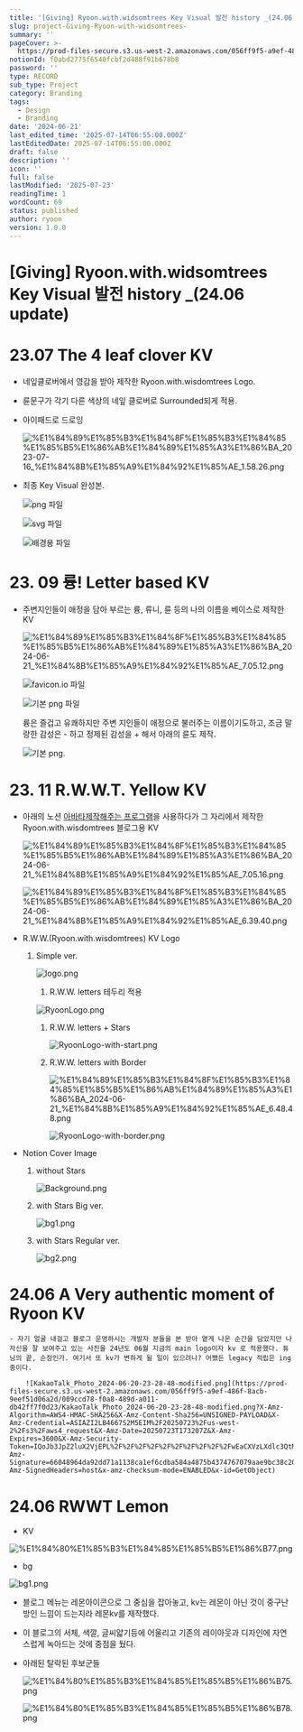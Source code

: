 ```yaml
---
title: '[Giving] Ryoon.with.widsomtrees Key Visual 발전 history _(24.06 update)'
slug: project-Giving-Ryoon-with-widsomtrees-
summary: ''
pageCover: >-
  https://prod-files-secure.s3.us-west-2.amazonaws.com/056ff9f5-a9ef-486f-8acb-9eef51d06a2d/49753e0a-7564-4fdf-a427-1fcfdf92c3d0/bg1.png?X-Amz-Algorithm=AWS4-HMAC-SHA256&X-Amz-Content-Sha256=UNSIGNED-PAYLOAD&X-Amz-Credential=ASIAZI2LB466YDSZW2W3%2F20250723%2Fus-west-2%2Fs3%2Faws4_request&X-Amz-Date=20250723T173140Z&X-Amz-Expires=3600&X-Amz-Security-Token=IQoJb3JpZ2luX2VjEPL%2F%2F%2F%2F%2F%2F%2F%2F%2F%2FwEaCXVzLXdlc3QtMiJIMEYCIQD5hCcOg%2BNLXb9TY4MD2N0Bx0kFO%2FleFXJjkdsDSWwkuQIhAMtnyuTi9tUhGZFpvwvg5j%2FquNsOF9GnJWR9J6LReH3bKv8DCBoQABoMNjM3NDIzMTgzODA1IgwXNIwOLIy010fBjfUq3APVu57mvkfCIN2kJ05gp1CpdyhVUB9uuurUNZbO6CteEEyzlfY1NXRIylKRZb6wG8%2BoF0LcPjJk%2F4MsOWYyLN7qhcWTHFN4vyUd2CGGu6MZfDqsN32rqKGvvV66V2a1gWlKS1xmPuDVWZLejMFikW5bVYOMrzCzJjPkt%2F49xx%2B6%2BGo7Ae0X8AoBU4LZRMXuDRvlWHecqENf584XCylFEevhHqFFXeIC8Uv3TtWGazNen3zMa%2B0Q2QhZhTCuXHthdzVMHudkq4uJE1eP3bDAPp%2BMY5qge8R%2BYOvcQnZH5noqJrm5Ejz%2F8a6hjUuVENJz0%2BgguNUwd2%2BMOTk98X9rcF94Dyk9Y9w6BI1kgIDlx1L43sSHrE0sBn93Wsdog9xGnF3bmqoIdjYPpfN0MH980H%2BOBCbVEc20gZ8j31mwPmtDgle870gbx89QnB54tLN1JLo%2BwTCZhQ7rdfATwHVpALImFBZ7PzKPCWIV8nqsp%2B1Qpf66RiJJPvYvtI%2BryUJnGXne7aHP4ZskY8bEYNfN4Tw%2FNCf2L0XS7VtsabOpfz34ZpmeWfnqVzt7UEysgK%2Fj4WRRoXGL7%2FncpYBHYgiy9IhRXlpkkEXmTOpa7772q1bEJ%2BTgAiQyBHEAIaVNlTCntYTEBjqkAeUA%2FtSNmPmV9p87kxiXQ1N3ujJ0QEHjUkdsU6zSLZQonZ4X3lplnT3HyGCUvrMSaF3uF2zcN%2FEpKN%2FJ5nDl9%2Bxdye2FlrwBdyr%2BtuYhiDZINjpF5wMR%2FBcpQIo%2FhhYUADZiaBex2G39Kpe4E4%2Bcj7noSd4hXJQEicYj%2BXpYy7C7IPaEHgCfMS6BZg0mQ%2F%2BXFUtJ6z3QJvWJPffctX0i%2F3TMdKdl&X-Amz-Signature=63857ff54f9164b3f100307f737706688a070417e4e0e5ad058091e2e8ca2094&X-Amz-SignedHeaders=host&x-amz-checksum-mode=ENABLED&x-id=GetObject
notionId: f0abd2775f6540fcbf2d488f91b678b8
password: ''
type: RECORD
sub_type: Project
category: Branding
tags:
  - Design
  - Branding
date: '2024-06-21'
last_edited_time: '2025-07-14T06:55:00.000Z'
lastEditedDate: 2025-07-14T06:55:00.000Z
draft: false
description: ''
icon: ''
full: false
lastModified: '2025-07-23'
readingTime: 1
wordCount: 69
status: published
author: ryoon
version: 1.0.0
---
```

# [Giving] Ryoon.with.widsomtrees Key Visual 발전 history _(24.06 update)


# 23.07 The 4 **leaf clover KV**

- 네잎클로버에서 영감을 받아 제작한 Ryoon.with.wisdomtrees Logo.
- 륜문구가 각기 다른 색상의 네잎 클로버로 Surrounded되게 적용.
- 아이패드로 드로잉

    ![%E1%84%89%E1%85%B3%E1%84%8F%E1%85%B3%E1%84%85%E1%85%B5%E1%86%AB%E1%84%89%E1%85%A3%E1%86%BA_2023-07-16_%E1%84%8B%E1%85%A9%E1%84%92%E1%85%AE_1.58.26.png](https://prod-files-secure.s3.us-west-2.amazonaws.com/056ff9f5-a9ef-486f-8acb-9eef51d06a2d/68b8b4d0-4014-4576-8641-ae16caa6283c/%E1%84%89%E1%85%B3%E1%84%8F%E1%85%B3%E1%84%85%E1%85%B5%E1%86%AB%E1%84%89%E1%85%A3%E1%86%BA_2023-07-16_%E1%84%8B%E1%85%A9%E1%84%92%E1%85%AE_1.58.26.png?X-Amz-Algorithm=AWS4-HMAC-SHA256&X-Amz-Content-Sha256=UNSIGNED-PAYLOAD&X-Amz-Credential=ASIAZI2LB466U5QIVZZ6%2F20250723%2Fus-west-2%2Fs3%2Faws4_request&X-Amz-Date=20250723T173159Z&X-Amz-Expires=3600&X-Amz-Security-Token=IQoJb3JpZ2luX2VjEPL%2F%2F%2F%2F%2F%2F%2F%2F%2F%2FwEaCXVzLXdlc3QtMiJIMEYCIQDVfRvs30WxCP3gapAccXq0enVlzdzwNQd6WgRLwMm8wwIhAJkBgXLmOIiFRzmDtwRdeH2SlYZiaKzFEi9ZmqH8dFyZKv8DCBoQABoMNjM3NDIzMTgzODA1IgwUPIna2VqnTUBacVwq3APHB4nvGdir3vaFdqWq23v3dORnXmO2FLSRZikRocbnDQxuIS9aS04W8zrv5z28KYSyaYl78mEVjvAMnHvgzC0FMZ7kWyMdx3Ck5BFKi0djwYcj9iEF8sP9cRHLzhu6vWkQ%2FzGbj8KX%2FkMFOcpLqSOLjRY%2BX4JgtfuA6eVBJ4eFR8MieQXdiLPEgwY47aNSXd8MLci7mvon5l1uFoJUFOcFRQ5c4sXw6lYpuyXtibyLW9vt4sPxQ4%2B5AMvnRnNtVKoXA%2BdJwRfwVMgyQ8lNAAWcAixDttuxfNPXneiGAkLt7p3sGTjGdrKcoL%2BdRGd9kRSegujD0igxsX68i3p3koF9fMWlhHVPp4fyL3A6K6kmg4iSMNKh3cvIdTv5cd%2F%2BR9woev%2FM%2B8mH7skx9Y8wf287VjAFKshCa5JpXaGATx2KIcbpWFUGwexuhUDGiWWwVjES8rVyCmEVBMfvU8O6em3nw0ItBy5XX6YjiRB0XkGq%2FnWnEk9FnVZxxGVnWFDUMna%2FTsmXl6njTo4DqjO3SPvfENUK0%2FqjJc89XKTI6of1TpGbdBU4qsPEl3dYLd5wsX3%2FcbenkfnBmVEehw3bNJBpQ5dPMvlWCUsC33oJ4AcbJ8ZNGVeqmY8GZsKRpDCRtYTEBjqkAVNPxlzfO626GLKYYDC6PQHqKkzjFOHnIXZ6xrXQw2p8aSyWsHUcj0dE1E0XQE6YnWzIdWYmK%2F1JXXmvbF4%2FtUYGMbJK0Hg2LL6p9GAZK4FR%2FtBsorM94lIo5cMVnwLkN%2Fx8PuKyUjv95UbQwUlmbjWTmKE4LU9ngCLz%2F2BCA0aZlXhExzvq2COig9NvcUFIaz2MTyCSB3qs8pqhgCIcjz0jEnf5&X-Amz-Signature=7dc7f103b8db5fe41f230b848277f4ab63f8813d136c02416f0557fe6f3fd9a2&X-Amz-SignedHeaders=host&x-amz-checksum-mode=ENABLED&x-id=GetObject)

- 최종 Key Visual 완성본.

    ![png 파일](https://prod-files-secure.s3.us-west-2.amazonaws.com/056ff9f5-a9ef-486f-8acb-9eef51d06a2d/4a397262-fe3f-4406-b469-2017e2c0d89d/ryoon_logo_circle.png?X-Amz-Algorithm=AWS4-HMAC-SHA256&X-Amz-Content-Sha256=UNSIGNED-PAYLOAD&X-Amz-Credential=ASIAZI2LB4664ZQCQHBT%2F20250723%2Fus-west-2%2Fs3%2Faws4_request&X-Amz-Date=20250723T173200Z&X-Amz-Expires=3600&X-Amz-Security-Token=IQoJb3JpZ2luX2VjEPL%2F%2F%2F%2F%2F%2F%2F%2F%2F%2FwEaCXVzLXdlc3QtMiJHMEUCIQDHEFCjDvXE%2B4gQPRxd%2BpEq9jwx%2BGHv3CDhsGC6%2BZWUpAIgKlSRXIV3j3Elv0Xr1attTWNvoAhUG2ySnRGvC3SGdQQq%2FwMIGhAAGgw2Mzc0MjMxODM4MDUiDM2J903n5ddqfW77wCrcA%2B%2BjCDHujyuVdldWQko%2FSrIHe1I04jiLGEy8TtH%2F%2FbOc%2BW5oHj956jVcG8Jd9KYTIgoh3zhRLC9Qs3Nrqcu%2BpOb3wOvelspEVjUDFXoofDueyMAnfFp%2FTHU%2FSNSzZ9pv4BoybvrhvrrQJD34L17cvvMv3XfZOEsqauAKaO92FiDHo6DCXEU%2Fn9eBvxZNiMP8OOPI%2FYfXt4KV5OpoKyqWkV6VsJ7NIcUgc9b2Wf6w5X8jdFCsrIBRAh4Mk4aZ4iEZO%2B%2FtOziR924LNCuSiMP91kcm63SBL4Q7aCAP5a6PwrBsAz31novdlsu9nTk2Cf9%2FxQ5gh5LGZkvUZ%2FDFC0FHPdzvKxJbQh2AS1%2BJYAmFaDVVamUG6u2SM9T%2Bg8aYh7bLpH1kj8dBJMRP%2Bya4JFIl1u4Y%2BfOGSKFYRYzlvFvzMrdnkHSUS8BCPrHsy3gcc2%2BurUsj2jrTGL0O26IdDe5Hl9y9moXr89SEz0fF%2F8DS2zIe4hZDi%2BXotaJ6Ydg9gOQats7XtdVz3lyrPxalTN7Bu%2BKgJau3HWu6vKsqJjb8DTzFRoF%2B6fiBNG2N81gLT%2FpiHTtczMiGtHSwC8AOE54PskQ1WHLm42Dmyt%2F5QAbVgQSDqnlJ4%2BLmJItiLxY6MN60hMQGOqUB%2B4JQpAHeqtVJNPx9b2ZlLSocZ0GLtlCXNO%2BvrVL%2Fli1oB%2FsIOj3uJ%2BQuGO9OoONv6aa8WkLlgRbtsF1q5qXw174BRcZHHNcDcagoL7Tsx%2F5k%2Fynd3E29eygcpbYjccBoe49D0j%2FxvAs3705hrtkrJPR1187Zr5JosEGx0s44tes5io3QnplVYjXb8cda%2FB%2BFAdoY3LlIU0nfXwF2a6fb69SNpnnk&X-Amz-Signature=c59ca0c0dbc8aaf5128e36e77736bb2bacec080d3c6a3f3a404409d1363b047f&X-Amz-SignedHeaders=host&x-amz-checksum-mode=ENABLED&x-id=GetObject)


    ![svg 파일](https://prod-files-secure.s3.us-west-2.amazonaws.com/056ff9f5-a9ef-486f-8acb-9eef51d06a2d/eb9a7b2e-1859-472f-8845-7480ee573f29/ryoon_logo.svg?X-Amz-Algorithm=AWS4-HMAC-SHA256&X-Amz-Content-Sha256=UNSIGNED-PAYLOAD&X-Amz-Credential=ASIAZI2LB4664ZQCQHBT%2F20250723%2Fus-west-2%2Fs3%2Faws4_request&X-Amz-Date=20250723T173200Z&X-Amz-Expires=3600&X-Amz-Security-Token=IQoJb3JpZ2luX2VjEPL%2F%2F%2F%2F%2F%2F%2F%2F%2F%2FwEaCXVzLXdlc3QtMiJHMEUCIQDHEFCjDvXE%2B4gQPRxd%2BpEq9jwx%2BGHv3CDhsGC6%2BZWUpAIgKlSRXIV3j3Elv0Xr1attTWNvoAhUG2ySnRGvC3SGdQQq%2FwMIGhAAGgw2Mzc0MjMxODM4MDUiDM2J903n5ddqfW77wCrcA%2B%2BjCDHujyuVdldWQko%2FSrIHe1I04jiLGEy8TtH%2F%2FbOc%2BW5oHj956jVcG8Jd9KYTIgoh3zhRLC9Qs3Nrqcu%2BpOb3wOvelspEVjUDFXoofDueyMAnfFp%2FTHU%2FSNSzZ9pv4BoybvrhvrrQJD34L17cvvMv3XfZOEsqauAKaO92FiDHo6DCXEU%2Fn9eBvxZNiMP8OOPI%2FYfXt4KV5OpoKyqWkV6VsJ7NIcUgc9b2Wf6w5X8jdFCsrIBRAh4Mk4aZ4iEZO%2B%2FtOziR924LNCuSiMP91kcm63SBL4Q7aCAP5a6PwrBsAz31novdlsu9nTk2Cf9%2FxQ5gh5LGZkvUZ%2FDFC0FHPdzvKxJbQh2AS1%2BJYAmFaDVVamUG6u2SM9T%2Bg8aYh7bLpH1kj8dBJMRP%2Bya4JFIl1u4Y%2BfOGSKFYRYzlvFvzMrdnkHSUS8BCPrHsy3gcc2%2BurUsj2jrTGL0O26IdDe5Hl9y9moXr89SEz0fF%2F8DS2zIe4hZDi%2BXotaJ6Ydg9gOQats7XtdVz3lyrPxalTN7Bu%2BKgJau3HWu6vKsqJjb8DTzFRoF%2B6fiBNG2N81gLT%2FpiHTtczMiGtHSwC8AOE54PskQ1WHLm42Dmyt%2F5QAbVgQSDqnlJ4%2BLmJItiLxY6MN60hMQGOqUB%2B4JQpAHeqtVJNPx9b2ZlLSocZ0GLtlCXNO%2BvrVL%2Fli1oB%2FsIOj3uJ%2BQuGO9OoONv6aa8WkLlgRbtsF1q5qXw174BRcZHHNcDcagoL7Tsx%2F5k%2Fynd3E29eygcpbYjccBoe49D0j%2FxvAs3705hrtkrJPR1187Zr5JosEGx0s44tes5io3QnplVYjXb8cda%2FB%2BFAdoY3LlIU0nfXwF2a6fb69SNpnnk&X-Amz-Signature=74a580ff09f8a38f1d23d1f38422949b7611ba2f446089ea110009b3f7391bc2&X-Amz-SignedHeaders=host&x-amz-checksum-mode=ENABLED&x-id=GetObject)


    ![배경용 파일](https://prod-files-secure.s3.us-west-2.amazonaws.com/056ff9f5-a9ef-486f-8acb-9eef51d06a2d/a20ee371-3997-40f6-8189-ce1c065fc471/%E1%84%89%E1%85%B3%E1%84%8F%E1%85%B3%E1%84%85%E1%85%B5%E1%86%AB%E1%84%89%E1%85%A3%E1%86%BA_2023-07-16_%E1%84%8B%E1%85%A9%E1%84%92%E1%85%AE_1.59.28.png?X-Amz-Algorithm=AWS4-HMAC-SHA256&X-Amz-Content-Sha256=UNSIGNED-PAYLOAD&X-Amz-Credential=ASIAZI2LB4664ZQCQHBT%2F20250723%2Fus-west-2%2Fs3%2Faws4_request&X-Amz-Date=20250723T173200Z&X-Amz-Expires=3600&X-Amz-Security-Token=IQoJb3JpZ2luX2VjEPL%2F%2F%2F%2F%2F%2F%2F%2F%2F%2FwEaCXVzLXdlc3QtMiJHMEUCIQDHEFCjDvXE%2B4gQPRxd%2BpEq9jwx%2BGHv3CDhsGC6%2BZWUpAIgKlSRXIV3j3Elv0Xr1attTWNvoAhUG2ySnRGvC3SGdQQq%2FwMIGhAAGgw2Mzc0MjMxODM4MDUiDM2J903n5ddqfW77wCrcA%2B%2BjCDHujyuVdldWQko%2FSrIHe1I04jiLGEy8TtH%2F%2FbOc%2BW5oHj956jVcG8Jd9KYTIgoh3zhRLC9Qs3Nrqcu%2BpOb3wOvelspEVjUDFXoofDueyMAnfFp%2FTHU%2FSNSzZ9pv4BoybvrhvrrQJD34L17cvvMv3XfZOEsqauAKaO92FiDHo6DCXEU%2Fn9eBvxZNiMP8OOPI%2FYfXt4KV5OpoKyqWkV6VsJ7NIcUgc9b2Wf6w5X8jdFCsrIBRAh4Mk4aZ4iEZO%2B%2FtOziR924LNCuSiMP91kcm63SBL4Q7aCAP5a6PwrBsAz31novdlsu9nTk2Cf9%2FxQ5gh5LGZkvUZ%2FDFC0FHPdzvKxJbQh2AS1%2BJYAmFaDVVamUG6u2SM9T%2Bg8aYh7bLpH1kj8dBJMRP%2Bya4JFIl1u4Y%2BfOGSKFYRYzlvFvzMrdnkHSUS8BCPrHsy3gcc2%2BurUsj2jrTGL0O26IdDe5Hl9y9moXr89SEz0fF%2F8DS2zIe4hZDi%2BXotaJ6Ydg9gOQats7XtdVz3lyrPxalTN7Bu%2BKgJau3HWu6vKsqJjb8DTzFRoF%2B6fiBNG2N81gLT%2FpiHTtczMiGtHSwC8AOE54PskQ1WHLm42Dmyt%2F5QAbVgQSDqnlJ4%2BLmJItiLxY6MN60hMQGOqUB%2B4JQpAHeqtVJNPx9b2ZlLSocZ0GLtlCXNO%2BvrVL%2Fli1oB%2FsIOj3uJ%2BQuGO9OoONv6aa8WkLlgRbtsF1q5qXw174BRcZHHNcDcagoL7Tsx%2F5k%2Fynd3E29eygcpbYjccBoe49D0j%2FxvAs3705hrtkrJPR1187Zr5JosEGx0s44tes5io3QnplVYjXb8cda%2FB%2BFAdoY3LlIU0nfXwF2a6fb69SNpnnk&X-Amz-Signature=26c8d0edc39b504dddf5288ea35e3949912fce343fd68cffee683416dfec7b1d&X-Amz-SignedHeaders=host&x-amz-checksum-mode=ENABLED&x-id=GetObject)


# 23. 09 륭! Letter based KV

- 주변지인들이 애정을 담아 부르는 륭, 류니, 륜 등의 나의 이름을 베이스로 제작한 KV

    ![%E1%84%89%E1%85%B3%E1%84%8F%E1%85%B3%E1%84%85%E1%85%B5%E1%86%AB%E1%84%89%E1%85%A3%E1%86%BA_2024-06-21_%E1%84%8B%E1%85%A9%E1%84%92%E1%85%AE_7.05.12.png](https://prod-files-secure.s3.us-west-2.amazonaws.com/056ff9f5-a9ef-486f-8acb-9eef51d06a2d/53b41e40-30d1-4f0a-a96e-27bf1799b7c9/%E1%84%89%E1%85%B3%E1%84%8F%E1%85%B3%E1%84%85%E1%85%B5%E1%86%AB%E1%84%89%E1%85%A3%E1%86%BA_2024-06-21_%E1%84%8B%E1%85%A9%E1%84%92%E1%85%AE_7.05.12.png?X-Amz-Algorithm=AWS4-HMAC-SHA256&X-Amz-Content-Sha256=UNSIGNED-PAYLOAD&X-Amz-Credential=ASIAZI2LB466U7ODG2SU%2F20250723%2Fus-west-2%2Fs3%2Faws4_request&X-Amz-Date=20250723T173200Z&X-Amz-Expires=3600&X-Amz-Security-Token=IQoJb3JpZ2luX2VjEPL%2F%2F%2F%2F%2F%2F%2F%2F%2F%2FwEaCXVzLXdlc3QtMiJGMEQCIGv57T3KsyrOAsExyoKuF8%2FR7zO4cR525fUK41CNLICxAiAxtWId6bCcy25Ek5h2AFy3%2B1%2BO9IickF9uUq4F1rgoEir%2FAwgaEAAaDDYzNzQyMzE4MzgwNSIMDID76XM5U%2BnFiSqfKtwDSReWIWk9ruPQ%2B9IsAljzoOEbkABxXdaLe01Fd2BlZL%2BzSkedZDQDu0fC49M3a6GgwWNzons6HNxNmgAKGbZ%2B2xwoCdGTNa%2BPzVvuM3X5QDhI0Y%2BiNs0Aahn72ajfyWV5EF2Ldjz25ucCESN7dAEufcUb6BQDKzGn2zC4VDcXgIzfNJqKoyO6dMt6cAcUwi3XxtZ86YEMK4OwV8%2F9KnXlmyIQn3RmYEsARHDuQWvR%2Fodhdx2nv3aPbYJiw7B00EPAQPCJL5Vne9%2B9%2FLVO%2BCry2LkuEFTkfO9w4Z085UdT%2F7sw%2ByJv8uV60cU13fcmdRnIDV5g7oI1wvJRGVODP6K0qB9c7D%2FSvdP8Bj0D3R5GEEeiNcblA2dJ7WQyU6oWLBfLzxwD%2F%2F3y0%2BkfP9tvlwNHkoQKS5Lerg1YVDoVWIqNUDHEZuH9Vu6KFXgwGvfGTjD%2BCQ%2BjfA%2FO5B%2BxNLgqbxNm9lPZ64xhASRoEC7qDVID3rqkFCIcD53QX%2FttciXomGJxYCgp%2BFiRW4ujrYEwb%2BVbEybnCi1RQkM%2FRn98wsYPZeW29U%2Bj4Oxz99CEBjoE3CeaSsuvBcOkf3TNVr0g%2Bxo3BI1wQl0S3nx5lhm0iL8wU21kwLkFDqCDAsVDZMcw87SExAY6pgFye%2BqCZQBCgFo7SlAnjcAN7N%2BfbAERuyuXMjKHOd9GQLzWmB4Rv96XJqbi58DcfX98YWUX5RsxXDuROq1UfOVE8Qn7uqTYb%2BHCoKHvbMf8xuA487PC1rT4krEfRbz8prp%2BmdFwa9PBlj75CLvUrszzKzG7KSBbTEgC8Zut6F4lWisRA61QT948mAgAQWe8pSraAXNVhCOcZVUe22EsVI0PJafLRytb&X-Amz-Signature=54fe670a75ba1589307fc9d2037f434bb3749395ec7af591ea99171d8f26cc16&X-Amz-SignedHeaders=host&x-amz-checksum-mode=ENABLED&x-id=GetObject)


    ![favicon.io 파일](https://prod-files-secure.s3.us-west-2.amazonaws.com/056ff9f5-a9ef-486f-8acb-9eef51d06a2d/bc1ee72d-3a73-4f1e-a9a2-ec5ed65fd706/favicon.ico?X-Amz-Algorithm=AWS4-HMAC-SHA256&X-Amz-Content-Sha256=UNSIGNED-PAYLOAD&X-Amz-Credential=ASIAZI2LB466U7ODG2SU%2F20250723%2Fus-west-2%2Fs3%2Faws4_request&X-Amz-Date=20250723T173200Z&X-Amz-Expires=3600&X-Amz-Security-Token=IQoJb3JpZ2luX2VjEPL%2F%2F%2F%2F%2F%2F%2F%2F%2F%2FwEaCXVzLXdlc3QtMiJGMEQCIGv57T3KsyrOAsExyoKuF8%2FR7zO4cR525fUK41CNLICxAiAxtWId6bCcy25Ek5h2AFy3%2B1%2BO9IickF9uUq4F1rgoEir%2FAwgaEAAaDDYzNzQyMzE4MzgwNSIMDID76XM5U%2BnFiSqfKtwDSReWIWk9ruPQ%2B9IsAljzoOEbkABxXdaLe01Fd2BlZL%2BzSkedZDQDu0fC49M3a6GgwWNzons6HNxNmgAKGbZ%2B2xwoCdGTNa%2BPzVvuM3X5QDhI0Y%2BiNs0Aahn72ajfyWV5EF2Ldjz25ucCESN7dAEufcUb6BQDKzGn2zC4VDcXgIzfNJqKoyO6dMt6cAcUwi3XxtZ86YEMK4OwV8%2F9KnXlmyIQn3RmYEsARHDuQWvR%2Fodhdx2nv3aPbYJiw7B00EPAQPCJL5Vne9%2B9%2FLVO%2BCry2LkuEFTkfO9w4Z085UdT%2F7sw%2ByJv8uV60cU13fcmdRnIDV5g7oI1wvJRGVODP6K0qB9c7D%2FSvdP8Bj0D3R5GEEeiNcblA2dJ7WQyU6oWLBfLzxwD%2F%2F3y0%2BkfP9tvlwNHkoQKS5Lerg1YVDoVWIqNUDHEZuH9Vu6KFXgwGvfGTjD%2BCQ%2BjfA%2FO5B%2BxNLgqbxNm9lPZ64xhASRoEC7qDVID3rqkFCIcD53QX%2FttciXomGJxYCgp%2BFiRW4ujrYEwb%2BVbEybnCi1RQkM%2FRn98wsYPZeW29U%2Bj4Oxz99CEBjoE3CeaSsuvBcOkf3TNVr0g%2Bxo3BI1wQl0S3nx5lhm0iL8wU21kwLkFDqCDAsVDZMcw87SExAY6pgFye%2BqCZQBCgFo7SlAnjcAN7N%2BfbAERuyuXMjKHOd9GQLzWmB4Rv96XJqbi58DcfX98YWUX5RsxXDuROq1UfOVE8Qn7uqTYb%2BHCoKHvbMf8xuA487PC1rT4krEfRbz8prp%2BmdFwa9PBlj75CLvUrszzKzG7KSBbTEgC8Zut6F4lWisRA61QT948mAgAQWe8pSraAXNVhCOcZVUe22EsVI0PJafLRytb&X-Amz-Signature=375826f1a24f5b4901e13ec06daca5d0ff95a998f44c79b42ad1ae4d8deead82&X-Amz-SignedHeaders=host&x-amz-checksum-mode=ENABLED&x-id=GetObject)


    ![기본 png 파일](https://prod-files-secure.s3.us-west-2.amazonaws.com/056ff9f5-a9ef-486f-8acb-9eef51d06a2d/b0167ca4-788c-4600-938f-7ee9aae66035/avatar.png?X-Amz-Algorithm=AWS4-HMAC-SHA256&X-Amz-Content-Sha256=UNSIGNED-PAYLOAD&X-Amz-Credential=ASIAZI2LB466U7ODG2SU%2F20250723%2Fus-west-2%2Fs3%2Faws4_request&X-Amz-Date=20250723T173200Z&X-Amz-Expires=3600&X-Amz-Security-Token=IQoJb3JpZ2luX2VjEPL%2F%2F%2F%2F%2F%2F%2F%2F%2F%2FwEaCXVzLXdlc3QtMiJGMEQCIGv57T3KsyrOAsExyoKuF8%2FR7zO4cR525fUK41CNLICxAiAxtWId6bCcy25Ek5h2AFy3%2B1%2BO9IickF9uUq4F1rgoEir%2FAwgaEAAaDDYzNzQyMzE4MzgwNSIMDID76XM5U%2BnFiSqfKtwDSReWIWk9ruPQ%2B9IsAljzoOEbkABxXdaLe01Fd2BlZL%2BzSkedZDQDu0fC49M3a6GgwWNzons6HNxNmgAKGbZ%2B2xwoCdGTNa%2BPzVvuM3X5QDhI0Y%2BiNs0Aahn72ajfyWV5EF2Ldjz25ucCESN7dAEufcUb6BQDKzGn2zC4VDcXgIzfNJqKoyO6dMt6cAcUwi3XxtZ86YEMK4OwV8%2F9KnXlmyIQn3RmYEsARHDuQWvR%2Fodhdx2nv3aPbYJiw7B00EPAQPCJL5Vne9%2B9%2FLVO%2BCry2LkuEFTkfO9w4Z085UdT%2F7sw%2ByJv8uV60cU13fcmdRnIDV5g7oI1wvJRGVODP6K0qB9c7D%2FSvdP8Bj0D3R5GEEeiNcblA2dJ7WQyU6oWLBfLzxwD%2F%2F3y0%2BkfP9tvlwNHkoQKS5Lerg1YVDoVWIqNUDHEZuH9Vu6KFXgwGvfGTjD%2BCQ%2BjfA%2FO5B%2BxNLgqbxNm9lPZ64xhASRoEC7qDVID3rqkFCIcD53QX%2FttciXomGJxYCgp%2BFiRW4ujrYEwb%2BVbEybnCi1RQkM%2FRn98wsYPZeW29U%2Bj4Oxz99CEBjoE3CeaSsuvBcOkf3TNVr0g%2Bxo3BI1wQl0S3nx5lhm0iL8wU21kwLkFDqCDAsVDZMcw87SExAY6pgFye%2BqCZQBCgFo7SlAnjcAN7N%2BfbAERuyuXMjKHOd9GQLzWmB4Rv96XJqbi58DcfX98YWUX5RsxXDuROq1UfOVE8Qn7uqTYb%2BHCoKHvbMf8xuA487PC1rT4krEfRbz8prp%2BmdFwa9PBlj75CLvUrszzKzG7KSBbTEgC8Zut6F4lWisRA61QT948mAgAQWe8pSraAXNVhCOcZVUe22EsVI0PJafLRytb&X-Amz-Signature=ed17834edd618e8fc38d4adeb0d7d3f0acbcc15c036651cd61565a995c6b1e80&X-Amz-SignedHeaders=host&x-amz-checksum-mode=ENABLED&x-id=GetObject)


    륭은 즐겁고 유쾌하지만 주변 지인들이 애정으로 불러주는 이름이기도하고, 조금 말랑한 감성은 - 하고 정제된 감성을 + 해서 아래의 륜도 제작.


    ![기본 png.](https://prod-files-secure.s3.us-west-2.amazonaws.com/056ff9f5-a9ef-486f-8acb-9eef51d06a2d/7a76c3bd-4ff9-4dea-9a91-937361c1a834/favicon2.png?X-Amz-Algorithm=AWS4-HMAC-SHA256&X-Amz-Content-Sha256=UNSIGNED-PAYLOAD&X-Amz-Credential=ASIAZI2LB466U7ODG2SU%2F20250723%2Fus-west-2%2Fs3%2Faws4_request&X-Amz-Date=20250723T173200Z&X-Amz-Expires=3600&X-Amz-Security-Token=IQoJb3JpZ2luX2VjEPL%2F%2F%2F%2F%2F%2F%2F%2F%2F%2FwEaCXVzLXdlc3QtMiJGMEQCIGv57T3KsyrOAsExyoKuF8%2FR7zO4cR525fUK41CNLICxAiAxtWId6bCcy25Ek5h2AFy3%2B1%2BO9IickF9uUq4F1rgoEir%2FAwgaEAAaDDYzNzQyMzE4MzgwNSIMDID76XM5U%2BnFiSqfKtwDSReWIWk9ruPQ%2B9IsAljzoOEbkABxXdaLe01Fd2BlZL%2BzSkedZDQDu0fC49M3a6GgwWNzons6HNxNmgAKGbZ%2B2xwoCdGTNa%2BPzVvuM3X5QDhI0Y%2BiNs0Aahn72ajfyWV5EF2Ldjz25ucCESN7dAEufcUb6BQDKzGn2zC4VDcXgIzfNJqKoyO6dMt6cAcUwi3XxtZ86YEMK4OwV8%2F9KnXlmyIQn3RmYEsARHDuQWvR%2Fodhdx2nv3aPbYJiw7B00EPAQPCJL5Vne9%2B9%2FLVO%2BCry2LkuEFTkfO9w4Z085UdT%2F7sw%2ByJv8uV60cU13fcmdRnIDV5g7oI1wvJRGVODP6K0qB9c7D%2FSvdP8Bj0D3R5GEEeiNcblA2dJ7WQyU6oWLBfLzxwD%2F%2F3y0%2BkfP9tvlwNHkoQKS5Lerg1YVDoVWIqNUDHEZuH9Vu6KFXgwGvfGTjD%2BCQ%2BjfA%2FO5B%2BxNLgqbxNm9lPZ64xhASRoEC7qDVID3rqkFCIcD53QX%2FttciXomGJxYCgp%2BFiRW4ujrYEwb%2BVbEybnCi1RQkM%2FRn98wsYPZeW29U%2Bj4Oxz99CEBjoE3CeaSsuvBcOkf3TNVr0g%2Bxo3BI1wQl0S3nx5lhm0iL8wU21kwLkFDqCDAsVDZMcw87SExAY6pgFye%2BqCZQBCgFo7SlAnjcAN7N%2BfbAERuyuXMjKHOd9GQLzWmB4Rv96XJqbi58DcfX98YWUX5RsxXDuROq1UfOVE8Qn7uqTYb%2BHCoKHvbMf8xuA487PC1rT4krEfRbz8prp%2BmdFwa9PBlj75CLvUrszzKzG7KSBbTEgC8Zut6F4lWisRA61QT948mAgAQWe8pSraAXNVhCOcZVUe22EsVI0PJafLRytb&X-Amz-Signature=6767ca61bc7afbc2f198622946d6ac77fb6b18468aaedeb0a34da4cfa1ba4989&X-Amz-SignedHeaders=host&x-amz-checksum-mode=ENABLED&x-id=GetObject)


# 23. 11 **R.W.W.T. Yellow** KV 

- 아래의 노션 [아바타제작해주는 프로그램](https://notion-avatar.vercel.app/ko)을 사용하다가 
그 자리에서 제작한 Ryoon.with.wisdomtrees 블로그용 KV

    ![%E1%84%89%E1%85%B3%E1%84%8F%E1%85%B3%E1%84%85%E1%85%B5%E1%86%AB%E1%84%89%E1%85%A3%E1%86%BA_2024-06-21_%E1%84%8B%E1%85%A9%E1%84%92%E1%85%AE_7.05.16.png](https://prod-files-secure.s3.us-west-2.amazonaws.com/056ff9f5-a9ef-486f-8acb-9eef51d06a2d/75240a5f-a470-47b5-89c6-64b5bc7d3b87/%E1%84%89%E1%85%B3%E1%84%8F%E1%85%B3%E1%84%85%E1%85%B5%E1%86%AB%E1%84%89%E1%85%A3%E1%86%BA_2024-06-21_%E1%84%8B%E1%85%A9%E1%84%92%E1%85%AE_7.05.16.png?X-Amz-Algorithm=AWS4-HMAC-SHA256&X-Amz-Content-Sha256=UNSIGNED-PAYLOAD&X-Amz-Credential=ASIAZI2LB466SX7IWWFB%2F20250723%2Fus-west-2%2Fs3%2Faws4_request&X-Amz-Date=20250723T173201Z&X-Amz-Expires=3600&X-Amz-Security-Token=IQoJb3JpZ2luX2VjEPL%2F%2F%2F%2F%2F%2F%2F%2F%2F%2FwEaCXVzLXdlc3QtMiJHMEUCIQCJ9BU9Nmm3wI8QWKM3xx5s9ppcvY%2FpgYwEdULb3OcdWAIgDwkDwhS8vFkOlUaht2J0BBvLZiwHV6aveQmVG5OPwHYq%2FwMIGhAAGgw2Mzc0MjMxODM4MDUiDFLUsU%2B8pkbpTKP0kSrcAxcMMHiA41tx4jyUsmZZxK5OcQorEg1PhnOzQ97K28wz3e6LH5xrodkK7MYaihuxGu2pQb0oP4I8cS%2BL4K9pSgRD7ZmwHArVbwnhqf5agDxePm7o932o%2B25IQCo7PJu8uP9vJba2pu946zIODdW%2FgUr0Kjs6TnOILytaIPFHEgYdyE2D0DG5xYUmF7s%2B5db66wC1SPXcWeETJksNfkNtZ%2FsXqOcAFt5%2FJkQYUs74luSd%2FvcCFRX8YRGsKiSWPwj3IbEph8TzxvJjSB9hAHjXs9ERthG0myB9WVTR%2BPIoOCVUWBvUyoukbIWUm%2FU%2BrfGNjPL4xeEQYFBR58flc8ABwUu7PCen8QVp3RZ9YFEhvqS5AR%2Fd87c7Nx5Mwf2ODuKCy40jy1p21EPwAiZgdGODqo0W3yYb7z1rJtCf6%2FxhJ7vGUHYOiHkHH4YdoFLE32cfFim%2FyKsaNQW6e%2B0zUdMqOoT98pfUWbpc9qJ7tdcXy5emdpWvzXSUcaKL%2BHqlNX63rll6zX0x69ldxkPZZzidcwc0vay5N69p6ki9SCBu%2FEKNnKz1fkTVb2X%2Bp4LMmHYGXoIRnA1BGxOW4PAOSVrW4MjYZsGaI9w9Wi7ZyMrB6i%2FMSkCn3uRHtc8PLSHuML60hMQGOqUBKU7gMo9oe%2BJQ%2BAsiPXLGK5XFpAVrbolg1p1aIcFgR7ZeuuNG2kM5dLyKBsyVYmB7V59a3A6M70oOixMut9gzMhpGG%2FD6VSEZehgsr37GFfWMia9%2BGSKnv77l7xGDl7O376hZMJd367%2BRa2MyDC%2Fmhp1E11aayV%2BFca0MYYMjhye%2FPGxaIdr0iry0uBUpnwsxfocv%2BTTI0EQ9%2FZauohT5E4Ham%2B2W&X-Amz-Signature=ff4c208a882adc8b8c81bfb658a019c802715d3ca60abf4a3f2ff49504e23eb0&X-Amz-SignedHeaders=host&x-amz-checksum-mode=ENABLED&x-id=GetObject)


    ![%E1%84%89%E1%85%B3%E1%84%8F%E1%85%B3%E1%84%85%E1%85%B5%E1%86%AB%E1%84%89%E1%85%A3%E1%86%BA_2024-06-21_%E1%84%8B%E1%85%A9%E1%84%92%E1%85%AE_6.39.40.png](https://prod-files-secure.s3.us-west-2.amazonaws.com/056ff9f5-a9ef-486f-8acb-9eef51d06a2d/84bf7188-5d3b-4a16-8017-c74177293915/%E1%84%89%E1%85%B3%E1%84%8F%E1%85%B3%E1%84%85%E1%85%B5%E1%86%AB%E1%84%89%E1%85%A3%E1%86%BA_2024-06-21_%E1%84%8B%E1%85%A9%E1%84%92%E1%85%AE_6.39.40.png?X-Amz-Algorithm=AWS4-HMAC-SHA256&X-Amz-Content-Sha256=UNSIGNED-PAYLOAD&X-Amz-Credential=ASIAZI2LB466SX7IWWFB%2F20250723%2Fus-west-2%2Fs3%2Faws4_request&X-Amz-Date=20250723T173201Z&X-Amz-Expires=3600&X-Amz-Security-Token=IQoJb3JpZ2luX2VjEPL%2F%2F%2F%2F%2F%2F%2F%2F%2F%2FwEaCXVzLXdlc3QtMiJHMEUCIQCJ9BU9Nmm3wI8QWKM3xx5s9ppcvY%2FpgYwEdULb3OcdWAIgDwkDwhS8vFkOlUaht2J0BBvLZiwHV6aveQmVG5OPwHYq%2FwMIGhAAGgw2Mzc0MjMxODM4MDUiDFLUsU%2B8pkbpTKP0kSrcAxcMMHiA41tx4jyUsmZZxK5OcQorEg1PhnOzQ97K28wz3e6LH5xrodkK7MYaihuxGu2pQb0oP4I8cS%2BL4K9pSgRD7ZmwHArVbwnhqf5agDxePm7o932o%2B25IQCo7PJu8uP9vJba2pu946zIODdW%2FgUr0Kjs6TnOILytaIPFHEgYdyE2D0DG5xYUmF7s%2B5db66wC1SPXcWeETJksNfkNtZ%2FsXqOcAFt5%2FJkQYUs74luSd%2FvcCFRX8YRGsKiSWPwj3IbEph8TzxvJjSB9hAHjXs9ERthG0myB9WVTR%2BPIoOCVUWBvUyoukbIWUm%2FU%2BrfGNjPL4xeEQYFBR58flc8ABwUu7PCen8QVp3RZ9YFEhvqS5AR%2Fd87c7Nx5Mwf2ODuKCy40jy1p21EPwAiZgdGODqo0W3yYb7z1rJtCf6%2FxhJ7vGUHYOiHkHH4YdoFLE32cfFim%2FyKsaNQW6e%2B0zUdMqOoT98pfUWbpc9qJ7tdcXy5emdpWvzXSUcaKL%2BHqlNX63rll6zX0x69ldxkPZZzidcwc0vay5N69p6ki9SCBu%2FEKNnKz1fkTVb2X%2Bp4LMmHYGXoIRnA1BGxOW4PAOSVrW4MjYZsGaI9w9Wi7ZyMrB6i%2FMSkCn3uRHtc8PLSHuML60hMQGOqUBKU7gMo9oe%2BJQ%2BAsiPXLGK5XFpAVrbolg1p1aIcFgR7ZeuuNG2kM5dLyKBsyVYmB7V59a3A6M70oOixMut9gzMhpGG%2FD6VSEZehgsr37GFfWMia9%2BGSKnv77l7xGDl7O376hZMJd367%2BRa2MyDC%2Fmhp1E11aayV%2BFca0MYYMjhye%2FPGxaIdr0iry0uBUpnwsxfocv%2BTTI0EQ9%2FZauohT5E4Ham%2B2W&X-Amz-Signature=c097c59d6e31a95ee4b4a256ce49b08fb516874cc21c16f9636fd59e6151f117&X-Amz-SignedHeaders=host&x-amz-checksum-mode=ENABLED&x-id=GetObject)

- R.W.W.(Ryoon.with.wisdomtrees) KV Logo
    1. Simple ver.

        ![logo.png](https://prod-files-secure.s3.us-west-2.amazonaws.com/056ff9f5-a9ef-486f-8acb-9eef51d06a2d/3b916763-cff3-4a65-a9e7-b11f30e1523a/logo.png?X-Amz-Algorithm=AWS4-HMAC-SHA256&X-Amz-Content-Sha256=UNSIGNED-PAYLOAD&X-Amz-Credential=ASIAZI2LB466TSUL4SC4%2F20250723%2Fus-west-2%2Fs3%2Faws4_request&X-Amz-Date=20250723T173201Z&X-Amz-Expires=3600&X-Amz-Security-Token=IQoJb3JpZ2luX2VjEPL%2F%2F%2F%2F%2F%2F%2F%2F%2F%2FwEaCXVzLXdlc3QtMiJGMEQCIHga7BzMPR3NOfaiug8H3YkWF171GlDiBnFYy8PfEEQXAiAK6H%2FIQrnQGQNZSmQI27OdG49A6WZw7Ip0VOJYi8sqkSr%2FAwgaEAAaDDYzNzQyMzE4MzgwNSIMSpD6qx2oThcmPSawKtwD5xqTeWDDFIp05Nj0Kzc84TrozcGvxdZICkK0Wc04rnwBIniMfjPtgj6Y%2BCprO3KGnkadIDVbrbZxAvF2ZKPaUZbUze0%2BvIaJyb%2FM3wAxS65WgzueigxFZfpN8Rhkd9L3Dn7R2NUdvoNXNbocWk9u%2Fxp5H7rVV%2B5ZOZioyuL8R%2F12ugL%2FT8ke2cQngGn9T2UjCwOi88hJp8JitAaCYrRBvMqyWF%2BK7Y7XXWb4wV7gO8Mpf2%2Fo0GbO5QbuL4GUHu4PYLfdf%2FSaelgKclpWhljnDposWbfgh7%2B3guntfEzVoKvExiaVnStwzvgZqi27Vq9Zz%2B16WcfCd14rF6VFzqPN0eg1OCc8q3i%2FbUX3L9VrSjIw1Do%2Fsy1rnBZMOkfU%2Bn%2BVaa%2FyD0fvpEdY91A%2BHRBjv0BQ6%2Buiby8lPLQosMXx%2FsXvHZMaq7FpqTl1A3o8vPXurJ8Gx2BmHuVBxN5%2FtCl8wrtnFXPX7nGUl4i3wxFThYX6zDvqG7pem1OaRWk9JtgWerqvLepCad3EO0T5q71aVgSFLUkk830epBa4lHUrP677p6a84pSmov2pTA8L7JShvWWkZdAt3Q5B6usQktqNP%2BXTh1rz%2BOGeIIoqKGr%2BUI%2FreZzMt%2FH95h2v7eQww7SExAY6pgEiYiaYdIje31BKC2t7hV3Ydu5sjvnqBiRisOh%2FgJuR9O%2BfqkCOrP%2Fpt4z6Sr1OAfDETH12%2BkkYtL1KuWIfdGGrnTwdHfG0DhXaq%2B%2BG%2Fwsffm8yckWlIyEYJMkE3ijtldqJ8s%2FpMI4CWB4%2B4GQU5y%2FgXRP6JyqF%2BzEf0GlA5%2FpjHlIyp0y%2FvHCA5S6G%2Fg8fbsr0YWBEHVWJZMb2JrojaRaVBbbtxGSp&X-Amz-Signature=efdeb36a0948740b7548460afd37375f9efbf202bad4614bd9db0e1f253587b8&X-Amz-SignedHeaders=host&x-amz-checksum-mode=ENABLED&x-id=GetObject)

        1. R.W.W. letters 테두리 적용

        ![RyoonLogo.png](https://prod-files-secure.s3.us-west-2.amazonaws.com/056ff9f5-a9ef-486f-8acb-9eef51d06a2d/3b8f94b1-952c-4097-ad48-c574092556a9/RyoonLogo.png?X-Amz-Algorithm=AWS4-HMAC-SHA256&X-Amz-Content-Sha256=UNSIGNED-PAYLOAD&X-Amz-Credential=ASIAZI2LB466TSUL4SC4%2F20250723%2Fus-west-2%2Fs3%2Faws4_request&X-Amz-Date=20250723T173201Z&X-Amz-Expires=3600&X-Amz-Security-Token=IQoJb3JpZ2luX2VjEPL%2F%2F%2F%2F%2F%2F%2F%2F%2F%2FwEaCXVzLXdlc3QtMiJGMEQCIHga7BzMPR3NOfaiug8H3YkWF171GlDiBnFYy8PfEEQXAiAK6H%2FIQrnQGQNZSmQI27OdG49A6WZw7Ip0VOJYi8sqkSr%2FAwgaEAAaDDYzNzQyMzE4MzgwNSIMSpD6qx2oThcmPSawKtwD5xqTeWDDFIp05Nj0Kzc84TrozcGvxdZICkK0Wc04rnwBIniMfjPtgj6Y%2BCprO3KGnkadIDVbrbZxAvF2ZKPaUZbUze0%2BvIaJyb%2FM3wAxS65WgzueigxFZfpN8Rhkd9L3Dn7R2NUdvoNXNbocWk9u%2Fxp5H7rVV%2B5ZOZioyuL8R%2F12ugL%2FT8ke2cQngGn9T2UjCwOi88hJp8JitAaCYrRBvMqyWF%2BK7Y7XXWb4wV7gO8Mpf2%2Fo0GbO5QbuL4GUHu4PYLfdf%2FSaelgKclpWhljnDposWbfgh7%2B3guntfEzVoKvExiaVnStwzvgZqi27Vq9Zz%2B16WcfCd14rF6VFzqPN0eg1OCc8q3i%2FbUX3L9VrSjIw1Do%2Fsy1rnBZMOkfU%2Bn%2BVaa%2FyD0fvpEdY91A%2BHRBjv0BQ6%2Buiby8lPLQosMXx%2FsXvHZMaq7FpqTl1A3o8vPXurJ8Gx2BmHuVBxN5%2FtCl8wrtnFXPX7nGUl4i3wxFThYX6zDvqG7pem1OaRWk9JtgWerqvLepCad3EO0T5q71aVgSFLUkk830epBa4lHUrP677p6a84pSmov2pTA8L7JShvWWkZdAt3Q5B6usQktqNP%2BXTh1rz%2BOGeIIoqKGr%2BUI%2FreZzMt%2FH95h2v7eQww7SExAY6pgEiYiaYdIje31BKC2t7hV3Ydu5sjvnqBiRisOh%2FgJuR9O%2BfqkCOrP%2Fpt4z6Sr1OAfDETH12%2BkkYtL1KuWIfdGGrnTwdHfG0DhXaq%2B%2BG%2Fwsffm8yckWlIyEYJMkE3ijtldqJ8s%2FpMI4CWB4%2B4GQU5y%2FgXRP6JyqF%2BzEf0GlA5%2FpjHlIyp0y%2FvHCA5S6G%2Fg8fbsr0YWBEHVWJZMb2JrojaRaVBbbtxGSp&X-Amz-Signature=191910094f8ff6d2bce4199081d4eeb71c99e650ec1525fd4b15b278702f5cfd&X-Amz-SignedHeaders=host&x-amz-checksum-mode=ENABLED&x-id=GetObject)

        1. R.W.W. letters + Stars

            ![RyoonLogo-with-start.png](https://prod-files-secure.s3.us-west-2.amazonaws.com/056ff9f5-a9ef-486f-8acb-9eef51d06a2d/51c5caab-b0dc-4945-ab1b-246eeda8b11d/RyoonLogo-with-start.png?X-Amz-Algorithm=AWS4-HMAC-SHA256&X-Amz-Content-Sha256=UNSIGNED-PAYLOAD&X-Amz-Credential=ASIAZI2LB466VZP5225P%2F20250723%2Fus-west-2%2Fs3%2Faws4_request&X-Amz-Date=20250723T173202Z&X-Amz-Expires=3600&X-Amz-Security-Token=IQoJb3JpZ2luX2VjEPL%2F%2F%2F%2F%2F%2F%2F%2F%2F%2FwEaCXVzLXdlc3QtMiJIMEYCIQDvrV1xGqKNOMQFbNMECBm7oe9eg8ej3Ag4kX7gI9drfwIhAPquRFKtbeP%2FCaOAx86oGkv%2FTZIdlGDBKshb2Lz38%2F%2BEKv8DCBoQABoMNjM3NDIzMTgzODA1IgwewzUWU7w897Xw7c8q3AP8yaZBXHpZGgu2BERgJGv%2Bz0Doj%2B2DQYBoVHV21SUT%2BO9GSuYB8mB4Lc67DGJztsyjmQhxV2spZyPwJDdx85PoEu837ak1PxJ09t6n484bpmZggJe4uSmAOHjj9JrMZRJyfeu0%2BtWGNC0y%2B9MncHEo6LmGkTIqU3bxbsMh%2FQTJYf2Bt2c4eob3pKMpdAsYq8Th1LllfshM091hC6EzX0XthPfhTqH0iIghZKY1CrHCBEtowCbC16W8XsPFkIZ0XRBJBqMQzWuWVYvkvAUrA8P1O%2FR0dUNhiuho6t1wCZ3802euVSyPdn2XrPMdYOtQhRxxHedj207G2xZb%2F1KULscaxbb2bs0iGW8mZHEqGe6UNb%2Fo2P2%2BZnpSCW%2FNBL%2B%2BiR03rH4BVw08VaBJT5ULuaLZhZnaxbmdTSqFVEuqTzNWotBlv5Pg7SNltDsi757YibrcEnxbUq%2F32AuFbcLUXZMksRZP5SqwMDVp6q5grFW1%2Fg1sNAhEdfAsM8PbBBUFDm8bTbY4qc8pS%2F326ZKYYQPF4A1f4i6foxAFW4ZKpWBiNzh8HbYjR%2BXunYfViFDi%2FVgT7BHMdlkNHOfe4oaWFd1wZGWi8wa7EEh3BzxFSNE81rlv1puiV%2BfadakR3DDMtITEBjqkAXs7%2FUeNUyyII3kDB8SyxlsiSFDwdMw3WAD8GVhUmd3758NcUKLQauw9Z0Uf7BAM9n5E5NJARFHnWCyEx9sSsMJLFmTr0xXkzsfb3eB1chvlJ6XqjyMx0QBu4QFg%2F3hIMynvZ1GY%2FJ8il73JHNP5f%2FBkXKo84my24JpMDH%2FVPPvn1siGVi5UF4UoQX1a3xQNbjuacvwCG7PAMcFgAXzdLykUDUdO&X-Amz-Signature=f7db7a864f734d28bb4670fb539707cee8ed86539390a5a669abe45363b33237&X-Amz-SignedHeaders=host&x-amz-checksum-mode=ENABLED&x-id=GetObject)

        2. R.W.W. letters with Border

            ![%E1%84%89%E1%85%B3%E1%84%8F%E1%85%B3%E1%84%85%E1%85%B5%E1%86%AB%E1%84%89%E1%85%A3%E1%86%BA_2024-06-21_%E1%84%8B%E1%85%A9%E1%84%92%E1%85%AE_6.48.48.png](https://prod-files-secure.s3.us-west-2.amazonaws.com/056ff9f5-a9ef-486f-8acb-9eef51d06a2d/9444e078-9d35-44a4-9fcb-fea84057019a/%E1%84%89%E1%85%B3%E1%84%8F%E1%85%B3%E1%84%85%E1%85%B5%E1%86%AB%E1%84%89%E1%85%A3%E1%86%BA_2024-06-21_%E1%84%8B%E1%85%A9%E1%84%92%E1%85%AE_6.48.48.png?X-Amz-Algorithm=AWS4-HMAC-SHA256&X-Amz-Content-Sha256=UNSIGNED-PAYLOAD&X-Amz-Credential=ASIAZI2LB466SEVFKWKC%2F20250723%2Fus-west-2%2Fs3%2Faws4_request&X-Amz-Date=20250723T173202Z&X-Amz-Expires=3600&X-Amz-Security-Token=IQoJb3JpZ2luX2VjEPL%2F%2F%2F%2F%2F%2F%2F%2F%2F%2FwEaCXVzLXdlc3QtMiJIMEYCIQDJn5ib9obWYGGG%2BKNdXA9gz0PKnmvsbFie9Z%2Fn13rjLQIhALkqgjxDZp6vG8HVGvbhrokfalA1vKuEa0eigYZlmtKgKv8DCBoQABoMNjM3NDIzMTgzODA1IgwyAD8QM5PZ169bveUq3APgBU6Z%2BP591wSimjS9hV7OeGnIf7XTewHQXvdQXI4YzyMHsfPAvRNbvLtkf9yhehhJyTnm5LJQHLiRxmwT%2B2rMDOIuR9Dnn6qWfwMJdzPPebLay8m0c4FS8NKl97Rk1HTHug69BOGHFuyRJBrG6ZbOS348rRVdjEx8vcM3wr%2BqgRzmuyuSGF5%2Fvb2Fdbfpgs%2BXrvybFF4xpdOtYTHpMeAnzXkrr8b16AubvPrdQb2vm6WNXefjnifulwjQ8E0ECLev24T81cJYVFy2SLv0AcZWRpgn2H%2BE9%2BdOP%2F7Ilo2TN5ds22ojFqPaOfxTXp6OU%2BoTNoug74xVk5qeDGQsQCAD6EypjPWDM%2FVpbEcu0Mod1%2BcfQXce1oRr7Le5h76tMWKCGz9xnjY55IkpwFsjlVpjeJagSYC4KULkFHeFZwQUcFoYDfMyp5H%2F8T0WLvOJL5LPli%2F%2B4aBHmW%2F9cH%2FtNc%2BPuvYTZN2alc%2BJI2ayCNX%2FyM2EKRZtuVDNcQmUK5IzRNrW1ho2BgFxIqmxIEjoeI%2BIdnKdes6i40R9vYLPEEYnX6pZf5GoTCfi8joQsmlbomRM7AbY1NGo6R%2BVPHBdrOzliaZmQd%2FSUbhbYyQXaROUx884v4sdCplxkLKCKzCQtYTEBjqkAYRiSSNASQkYQg%2B3i09PUDCCmbwJMeXUa2zcNN1idFhSfrE6mU7BXDpCQpBZkV7OeXmOL0aPtwGBBSsnm97fdf4VQ2b3VHwNaQdOYzdF42qWakSVPVzAp8Qt7hQ08amO72%2FTiUsbXSbvtFpAf6NQkkOt5eyVKNOMHA5IjJuheOJt%2FjcOsb201nQYsi5E6HcK2xZ35K1wmPLowcc1fNrWB1gMlB3c&X-Amz-Signature=df94632ae01b9e46bfeff85c7a41556588d99c12d759d614a7d5b8fbb00f7d11&X-Amz-SignedHeaders=host&x-amz-checksum-mode=ENABLED&x-id=GetObject)


            ![RyoonLogo-with-border.png](https://prod-files-secure.s3.us-west-2.amazonaws.com/056ff9f5-a9ef-486f-8acb-9eef51d06a2d/e0624940-a3f1-4967-bc49-b27c04a585fc/RyoonLogo-with-border.png?X-Amz-Algorithm=AWS4-HMAC-SHA256&X-Amz-Content-Sha256=UNSIGNED-PAYLOAD&X-Amz-Credential=ASIAZI2LB466SEVFKWKC%2F20250723%2Fus-west-2%2Fs3%2Faws4_request&X-Amz-Date=20250723T173202Z&X-Amz-Expires=3600&X-Amz-Security-Token=IQoJb3JpZ2luX2VjEPL%2F%2F%2F%2F%2F%2F%2F%2F%2F%2FwEaCXVzLXdlc3QtMiJIMEYCIQDJn5ib9obWYGGG%2BKNdXA9gz0PKnmvsbFie9Z%2Fn13rjLQIhALkqgjxDZp6vG8HVGvbhrokfalA1vKuEa0eigYZlmtKgKv8DCBoQABoMNjM3NDIzMTgzODA1IgwyAD8QM5PZ169bveUq3APgBU6Z%2BP591wSimjS9hV7OeGnIf7XTewHQXvdQXI4YzyMHsfPAvRNbvLtkf9yhehhJyTnm5LJQHLiRxmwT%2B2rMDOIuR9Dnn6qWfwMJdzPPebLay8m0c4FS8NKl97Rk1HTHug69BOGHFuyRJBrG6ZbOS348rRVdjEx8vcM3wr%2BqgRzmuyuSGF5%2Fvb2Fdbfpgs%2BXrvybFF4xpdOtYTHpMeAnzXkrr8b16AubvPrdQb2vm6WNXefjnifulwjQ8E0ECLev24T81cJYVFy2SLv0AcZWRpgn2H%2BE9%2BdOP%2F7Ilo2TN5ds22ojFqPaOfxTXp6OU%2BoTNoug74xVk5qeDGQsQCAD6EypjPWDM%2FVpbEcu0Mod1%2BcfQXce1oRr7Le5h76tMWKCGz9xnjY55IkpwFsjlVpjeJagSYC4KULkFHeFZwQUcFoYDfMyp5H%2F8T0WLvOJL5LPli%2F%2B4aBHmW%2F9cH%2FtNc%2BPuvYTZN2alc%2BJI2ayCNX%2FyM2EKRZtuVDNcQmUK5IzRNrW1ho2BgFxIqmxIEjoeI%2BIdnKdes6i40R9vYLPEEYnX6pZf5GoTCfi8joQsmlbomRM7AbY1NGo6R%2BVPHBdrOzliaZmQd%2FSUbhbYyQXaROUx884v4sdCplxkLKCKzCQtYTEBjqkAYRiSSNASQkYQg%2B3i09PUDCCmbwJMeXUa2zcNN1idFhSfrE6mU7BXDpCQpBZkV7OeXmOL0aPtwGBBSsnm97fdf4VQ2b3VHwNaQdOYzdF42qWakSVPVzAp8Qt7hQ08amO72%2FTiUsbXSbvtFpAf6NQkkOt5eyVKNOMHA5IjJuheOJt%2FjcOsb201nQYsi5E6HcK2xZ35K1wmPLowcc1fNrWB1gMlB3c&X-Amz-Signature=394859fa3bb2905c073c2bfb3ecf487a7f5caddfbb76b4a5c55a30be8b8f6235&X-Amz-SignedHeaders=host&x-amz-checksum-mode=ENABLED&x-id=GetObject)

- Notion Cover Image
    1. without Stars

        ![Background.png](https://prod-files-secure.s3.us-west-2.amazonaws.com/056ff9f5-a9ef-486f-8acb-9eef51d06a2d/642ca9dc-cd98-44ce-8da8-2d8d975bc350/Background.png?X-Amz-Algorithm=AWS4-HMAC-SHA256&X-Amz-Content-Sha256=UNSIGNED-PAYLOAD&X-Amz-Credential=ASIAZI2LB466YQMR4NBE%2F20250723%2Fus-west-2%2Fs3%2Faws4_request&X-Amz-Date=20250723T173204Z&X-Amz-Expires=3600&X-Amz-Security-Token=IQoJb3JpZ2luX2VjEPL%2F%2F%2F%2F%2F%2F%2F%2F%2F%2FwEaCXVzLXdlc3QtMiJGMEQCIACXFeWCngAWy5EvO3j%2FYZguiIdqQtxQlSFyTm%2FlFwc8AiBRxfITHyLxwrTiR40oXz%2FRL%2BZCzszlK3CE9W56gv6U8yr%2FAwgaEAAaDDYzNzQyMzE4MzgwNSIM%2FimAs6nLpprQhJB7KtwDZXOaGOMj%2FYOq%2FqpFwtGYBixkQTfZSMkYP0bxL4ZzxxMKqWXSXK1NTrHu%2FAZOzIDRorNXM1crdpzXg4Vk%2FEF%2Fy8h3I1QTVdz%2BR8HVDIbn88SJO4%2FwXkssdl0QoNDrL3FcvRh1gZ2fWnuzZFXam51qU8J5ZsheXaNToWgw%2FCghGjHwIpKCrIyGl2kkZ3UA%2F8ZOc2LQ1EUOINZFUnUE0GUVXK4LAdxPOMSoXmy16JcgiDEwdguWJVCejM6Ia1C%2B6rO60WBS2HZ%2FUzHQ%2FDTpEwnAgF4PqIoTld5%2F05l9VKv8Tls8iMtRhizExLZrus5Lx5n3CDDs3p%2BfdzqPPkTO548nBxSHh3q91q%2FNz9VPhdn1kTIkz7CiHo%2B8EMbv4aaKww2sxNatOuR63uzh2jp0AV5syWl9WTLaEYEodAm0gNHiA%2Brf8DM2vKPTR7R9XlZRzF9Z5u2TNS6aWsJFq%2B37G%2FQbN2G2UDQ3a22EAMRkgA9ShXLUH6dGOw%2FfPpr%2BGAVZ3cXYWjtvk2qoGNka%2BoXEwtT0eDn6dfVFXoQRsORCXEJGx%2Be5hK%2B1oi3Qp%2BM81cEh%2FN0BFt1G4fIGptId0%2Bs5FvPZBrPQ9GTm4%2BXNh2%2B9AxuekQsvcc1ULyiVeYrjvLMwlLWExAY6pgEJmU6xcbB9K1xp3xw70soqL%2FbP1bNCW2it07UtY5cX4yAl7Q4DykFVSmCP6f7hXUPvC3R5u0PVPhHAgbjIJNe2TRVBbpoyy2xIwIgHxyWNjKp%2BI4%2FD%2BSFMcAd%2BhD06LTpvYTiVzrrrMinNDRDwX4ru9ttvdH9kNPwUN28gXXxvYKrpTPZaLR3pSmpYjqRGqq3WGzY0n3uHhAEMITmYSUowUXszHKYc&X-Amz-Signature=c45ba1af18afd6413564f5ae3429b2b24ec5568dd605bf1fd28ffbcde5b25e38&X-Amz-SignedHeaders=host&x-amz-checksum-mode=ENABLED&x-id=GetObject)

    2. with Stars Big ver.

        ![bg1.png](https://prod-files-secure.s3.us-west-2.amazonaws.com/056ff9f5-a9ef-486f-8acb-9eef51d06a2d/d0b83be3-562f-4755-b27e-c1703e9e56a1/bg1.png?X-Amz-Algorithm=AWS4-HMAC-SHA256&X-Amz-Content-Sha256=UNSIGNED-PAYLOAD&X-Amz-Credential=ASIAZI2LB466RAIZBTDP%2F20250723%2Fus-west-2%2Fs3%2Faws4_request&X-Amz-Date=20250723T173205Z&X-Amz-Expires=3600&X-Amz-Security-Token=IQoJb3JpZ2luX2VjEPL%2F%2F%2F%2F%2F%2F%2F%2F%2F%2FwEaCXVzLXdlc3QtMiJHMEUCIQDDe%2BaMZTe2qLg2Ko887Ft6N%2BTPHSu%2BtPnakkZSsvIerQIgPEM3sc31FZ1zNnwEbdv2V781ipg1cKve1PdFL0F%2BLPgq%2FwMIGxAAGgw2Mzc0MjMxODM4MDUiDC4%2FCi24x7BirBLLZSrcA6ZZKKTAAbS1h%2BEpCZpV7vVaGVkrrrBO4zYrmK1AS1Tzi52CtquWw%2B4uDrFNqbSvk6rs3u7V64i9J4FAZbfbAxqTNXFrgzuiN%2Bl%2FjgmLXiXAQrVJ%2FJQSJVxAyAZskUv%2BXrNlpFWwryonWpLzCMoH3zI9hyCtU20I9iNs1FLeakMpxA6ijOU4LBefwhDQYQ74Aop%2B%2Bs6dWs583dfJ4H3x8tTPkteR0xs8eLlzXn%2FEjJYEiql0f0RzYfMWr2e%2BY4dt%2BBN0t7kROzKqOMNWH2c5oX4XYHAXdvYnrEQqcX8MYqS6yhyLeirqA41sclMdyO3REkbCQLQu6sY9HH0u3ad3RQv5iF03nY6FaZxEOPE7vpdlpU5fQEqwEMNDJknINwFvuTIXldNm9uNXEP5jX5XOrVs%2F784T%2FEbkQP1I8YH7j5tT6zukw69llhuzuJ3lD6eNwF0bYoRFMXjo0qNumumJRA0uZKHCPvMKmTYSyozB5tIbf9UmZPgBbqND%2BVVFY%2FQY4hkxH4hHtGPg8kM2bLMB7%2BE%2BlSa9zi8h6ozvBKSQOWqrlvapQ5DAE7qfZnOjOakP90BOgVKpjqYs6zLm%2BCAnr4a2LNQ7gxZ4ey5YhDyA8GR73XZT3qD8c9eHXLUXMJu1hMQGOqUBVBxsMkQOMEQ%2BAixjwKjByCp3TEVSdn8uJuj0LX2rGY3WIlkLREUNMl2spFgeiRYcU4jHaFMyHOCmNx%2BvwMz7KBmUs6ksz%2BrkoP88KefB2JFwpKEaMkyEOEbta6A%2FfHLRRUzEqo6VeJErGWOTHgnwBldfRR%2B6be1Kr1h0aTlbnauVhhuy4aDrJFonOpYxRExNwZ2XQRNdLxmMUFOMgxtseQ7KDGKO&X-Amz-Signature=17d72383a2a417070d1d309b5e0128f2b0d283c81198b2456446402bc81bda18&X-Amz-SignedHeaders=host&x-amz-checksum-mode=ENABLED&x-id=GetObject)

    3. with Stars Regular ver.

        ![bg2.png](https://prod-files-secure.s3.us-west-2.amazonaws.com/056ff9f5-a9ef-486f-8acb-9eef51d06a2d/c1791578-b04e-4d97-9ff8-3cebf9a51fbf/bg2.png?X-Amz-Algorithm=AWS4-HMAC-SHA256&X-Amz-Content-Sha256=UNSIGNED-PAYLOAD&X-Amz-Credential=ASIAZI2LB466ZX36EO6Y%2F20250723%2Fus-west-2%2Fs3%2Faws4_request&X-Amz-Date=20250723T173206Z&X-Amz-Expires=3600&X-Amz-Security-Token=IQoJb3JpZ2luX2VjEPL%2F%2F%2F%2F%2F%2F%2F%2F%2F%2FwEaCXVzLXdlc3QtMiJHMEUCIQCr9Eu2Yz7Tth2gtfxvU%2FNcSJyF%2Bt3NWqg1dGdcGpiLogIgUTDS6m4JeLRRXmWx1dcktYibebvYKV%2B0%2B9ogNTll1cIq%2FwMIGhAAGgw2Mzc0MjMxODM4MDUiDLmoVvs5qZb4REAKNircA6ncqXscpPyvDas7UX%2FGPMHYwn7Puh6pvPrMynBeslCkoEgtkcU6DRPQegjaPc4SKVAio%2F23MJFdP%2FrGfv4p047ycukC5AnXxfjIEMvB4KEY4L1bSj%2FcMKaliAo9u1Gv7u%2F3N76Zi43QJXWaQKWh9IwSbmLya8Oinvx0Ajbrou4HJuFnpksuB603VoV%2BrxN3djzdZeVTfZK9jdXA56AbNAVwkvCyAR4uoANaAL3vGPYBwX0hiIRzTbl3AuDQL8s%2FxLEFxX9vydOQ8oCkh9oQ1vBywf9b4tPrmUhFgeNn2OjXvtuewDV4TEqy7wHrLsiwRdj1yA8xO4AVel2Nbs2JNaDcOwAv3C06LfpPGkXu2gNGfk87epygi0%2BZ91aTOhAcVe14Y73GVIrnOEuuFVVW976nS8KAx1fkL%2BXqPP6S%2Fiz2bmd3DNfEmsj8SJcrNOSE4AOy5Cp8UqdRce7SuLqmEWP91FTTKmzpW002ZaaewWyRmCuSYsJ2cQrDB1AJnANOUU4lRKcjYDWcarjQ31dh8Twq0b5EqP2%2FXNXNg1HjtDv4aY%2BnarOYmKOZbOKqBND4dY%2FkwwiqvYdLXfB8VZEdXSXf6DFnhrEwFiz3tWriVfVfWfkSKznCWEizix2xMKe1hMQGOqUBWlYH3cX74Y9YxOLgBHG%2Bw%2FO%2Bvh6TXEtoUmy%2F3vEBnef9twVu03AILXHgvUchSsKmYZMc3%2BRkx6Oqb2YJob08Su2oQ1U7DextC9mat%2BBVtfmO2s0L7Y4Ht%2F2udJSco1%2B3ioMWLnQ7yoZuc%2FonMLWPNHMTE%2BgGUfIffZeCQdnNp8DNhVmrDkzfHOM%2BphSg%2BqNg5ElLuYRi4E2%2BTEjClJ3pHdIbHbjR&X-Amz-Signature=51b7d2b91f52f9a4973ee856e8d45f637d37b2465d26e3fdc2e373f479ca3f72&X-Amz-SignedHeaders=host&x-amz-checksum-mode=ENABLED&x-id=GetObject)


# 24.06 A Very authentic moment of Ryoon KV

    - 자기 얼굴 내걸고 블로그 운영하시는 개발자 분들을 본 받아 옅게 나온 순간을 담았지만 나 자신을 잘 보여주고 있는 사진을 24년도 06월 지금의 main logo이자 kv 로 적용했다. 튜닝의 끝, 순정인가. 여기서 또 kv가 변하게 될 일이 있으려나? 어쨌든 legacy 적립은 ing 중이다.

        ![KakaoTalk_Photo_2024-06-20-23-28-48-modified.png](https://prod-files-secure.s3.us-west-2.amazonaws.com/056ff9f5-a9ef-486f-8acb-9eef51d06a2d/009ccd78-f0a8-489d-a011-db42ff7f0d23/KakaoTalk_Photo_2024-06-20-23-28-48-modified.png?X-Amz-Algorithm=AWS4-HMAC-SHA256&X-Amz-Content-Sha256=UNSIGNED-PAYLOAD&X-Amz-Credential=ASIAZI2LB4667S2M5EIM%2F20250723%2Fus-west-2%2Fs3%2Faws4_request&X-Amz-Date=20250723T173207Z&X-Amz-Expires=3600&X-Amz-Security-Token=IQoJb3JpZ2luX2VjEPL%2F%2F%2F%2F%2F%2F%2F%2F%2F%2FwEaCXVzLXdlc3QtMiJHMEUCIQDDdffJS2U9GfXKy8BbQ0j6d06qoThfKEXXBmYtPp8K7QIgScfJAjm1KGq4v9IJNG9XsrJbRCyKWgw2Llry9spmZ08q%2FwMIGxAAGgw2Mzc0MjMxODM4MDUiDKn6QELkySJgyhk3%2BSrcA%2F65Hf1D5sLz79Qenfu48kT2cymVbM%2BPgq5T3JVEWmc6J2J00Wg6E8c3hYqGMIwLI7zMhZ%2FwvjfZJtFErsha28Kmk%2BzUlurD2wlKgxCyhNYiSO%2Fr3QE0uViO9FSnxZmU82OODWyiVXKOAedZobrT%2FxC0tkHGbYtZYjS6xE1N2fFN6U2C3W5OuR03X%2Frozn7Qnl%2BGHEbZTVhC7DeadVRlUhKxMdcR0GYwGiUheuumbcw%2BFUb1T7%2Boii0zLziH%2B4w8%2Fp0s7az5etjK4ulh8DETV6e9B0UiAq1gdUMLChsAmq8SGFOd1vT2v%2BR83p4LZb5SB3h8avKJY8GCWe2uYEr0nngrsRQUTj%2BHR5Ynyj0yy7h4QbQBwHcq5bc6ibM6h09unJX5xD8G9WN1u4Uc1QbKLKZLzeoegsYlN6HjJ462ERV1X%2FRKqzg9ATIsgPoSRMl9J2G8fTlO8w6wCAtLPq57qBHVnnLd8LCT%2F4fGc7OLyLn7102HDriYyFicCwIbnlOy%2F7BBFWv220KYYycsEjzbhUHPtyEOXjR%2Bl5pId05%2BqzHOwUw6O4nbSB%2FwssahCsBCgJNPfXISCsgpEY0osZjermVxAvop4ZaFebhZueFOZr38S5BLsYgFq3e0OPVGMJy1hMQGOqUBXSd5USX2DhgEBcFvb18QODZeLXGz16qZjV52s5dnoe6hxQYJGeEb1so%2BhtESyJOBD8ePf%2FqNL%2FdIxD%2BFVqkQFfHRNRCzRikhPLxEGNtFWmsU%2FIs9FQJdkGOmaRIBrTvn4mC4mV3OkKmEa9SpYsQMurkgQsqARYqWWaPB6QQSS9rYMNmu%2B4%2FT%2FxtAQ5O2j9WxBYeMZdyE2C3vbKySyjk70K%2FrMt1z&X-Amz-Signature=66048964da92dd71a1138ca1ef6cdba584a4875b4374767079aae9bc38c20108&X-Amz-SignedHeaders=host&x-amz-checksum-mode=ENABLED&x-id=GetObject)


# 24.06 RWWT Lemon

- KV

![%E1%84%80%E1%85%B3%E1%84%85%E1%85%B5%E1%86%B77.png](https://prod-files-secure.s3.us-west-2.amazonaws.com/056ff9f5-a9ef-486f-8acb-9eef51d06a2d/425aae76-28f6-4c9e-85ba-1bc83688a54b/%E1%84%80%E1%85%B3%E1%84%85%E1%85%B5%E1%86%B77.png?X-Amz-Algorithm=AWS4-HMAC-SHA256&X-Amz-Content-Sha256=UNSIGNED-PAYLOAD&X-Amz-Credential=ASIAZI2LB4662VQPU46I%2F20250723%2Fus-west-2%2Fs3%2Faws4_request&X-Amz-Date=20250723T173159Z&X-Amz-Expires=3600&X-Amz-Security-Token=IQoJb3JpZ2luX2VjEPL%2F%2F%2F%2F%2F%2F%2F%2F%2F%2FwEaCXVzLXdlc3QtMiJGMEQCICq8rBwZpg9tgIj1afO3NNBwd%2BYUREkdBrkxT%2BYkh1NCAiArGrfyLcFAOFOwpumqCpKNX915AqAMqwznhuSFNIpPhCr%2FAwgaEAAaDDYzNzQyMzE4MzgwNSIMDWSt%2B6JMvAyr8qpyKtwD6%2FCbyJE%2BU8zZOQcgk5ijKcq88y3%2BMMXkaX%2F6oa%2FvLCeOnJ95b%2BbSLOaNge4CjJFApFggan1vvT1lttHH8mn9ogifOzf8ZstoSbvOI2q%2BqS0SB9sO2jzS6H2ELGaKnyD%2BIPuiMZRRQbgnqGeIPcS6pR74B7oRv%2B8qg7oRCBl1qGjtOUP9%2BCX7HXmTO3J5lNWY%2BXZBcT%2BaPXZVGdShqOVOpgRd5PZJRXTc8hpG5oDPgHUnqWeMvtd%2BUyo4Wjka2NXh3FSWiM2kKfzcqKjhTF2MMRfWOCr7Jh7gs%2F6BgN1saXbLcBCEY%2FcWPHqD06x76fApD9xPDgqV89Q50fJARNqVelX7NsGOmJakd7hL1PQs4d6ysPPVNL5be36rkh1xSPsZ8AXWk1cCmOCyL2xIx%2FdfjRA9iTEjwESreKfA6mNM14bJu9TJOK%2F6kcdNkgMDJiDkkYviStCApp4NrbRyZthAcdcMgF5AgopfE15Om8MuCPPvkajk%2BqhSIQcGVp%2B2%2B1owE9%2FJITQ%2BWHKDyATa8LevEQ8ru1DbvjfVajKK65jE75kbzYQ8qFMVvyGshHFTOjCKuxvPgaEXVHr9bDyQF7hHVcI5SPGX%2F3tfeUm%2BZqml3BH77oOPYO8fSUSywFkw67SExAY6pgG4Kte8QXB8tT4cKPizfCCspbkfkxEkjnMeQBezOUUc69jusWEGfhhPy9%2FQB1iM8byI6FLODsAOCSLojhyUZpiSwUX%2BDAV8enVV%2Fg5r%2BM77ymoHYP579mGJZ6GG5TA580pNYZ%2F2V%2BHfjScE3odvDVsjIlenDwREEDKiVPmi0p8aKNAMCJOGDuYrFRd0XhkdcwzgeG01qx%2BzwCGpzvWHWrCrIGVNqS5H&X-Amz-Signature=302b0ee842e41f4d122f9545768f43cdbdd23cc86d76d1b39a0886ef3aeb4fde&X-Amz-SignedHeaders=host&x-amz-checksum-mode=ENABLED&x-id=GetObject)

- bg

![bg1.png](https://prod-files-secure.s3.us-west-2.amazonaws.com/056ff9f5-a9ef-486f-8acb-9eef51d06a2d/094820c4-1d52-4898-a3c1-8210deddf2b9/bg1.png?X-Amz-Algorithm=AWS4-HMAC-SHA256&X-Amz-Content-Sha256=UNSIGNED-PAYLOAD&X-Amz-Credential=ASIAZI2LB4662VQPU46I%2F20250723%2Fus-west-2%2Fs3%2Faws4_request&X-Amz-Date=20250723T173159Z&X-Amz-Expires=3600&X-Amz-Security-Token=IQoJb3JpZ2luX2VjEPL%2F%2F%2F%2F%2F%2F%2F%2F%2F%2FwEaCXVzLXdlc3QtMiJGMEQCICq8rBwZpg9tgIj1afO3NNBwd%2BYUREkdBrkxT%2BYkh1NCAiArGrfyLcFAOFOwpumqCpKNX915AqAMqwznhuSFNIpPhCr%2FAwgaEAAaDDYzNzQyMzE4MzgwNSIMDWSt%2B6JMvAyr8qpyKtwD6%2FCbyJE%2BU8zZOQcgk5ijKcq88y3%2BMMXkaX%2F6oa%2FvLCeOnJ95b%2BbSLOaNge4CjJFApFggan1vvT1lttHH8mn9ogifOzf8ZstoSbvOI2q%2BqS0SB9sO2jzS6H2ELGaKnyD%2BIPuiMZRRQbgnqGeIPcS6pR74B7oRv%2B8qg7oRCBl1qGjtOUP9%2BCX7HXmTO3J5lNWY%2BXZBcT%2BaPXZVGdShqOVOpgRd5PZJRXTc8hpG5oDPgHUnqWeMvtd%2BUyo4Wjka2NXh3FSWiM2kKfzcqKjhTF2MMRfWOCr7Jh7gs%2F6BgN1saXbLcBCEY%2FcWPHqD06x76fApD9xPDgqV89Q50fJARNqVelX7NsGOmJakd7hL1PQs4d6ysPPVNL5be36rkh1xSPsZ8AXWk1cCmOCyL2xIx%2FdfjRA9iTEjwESreKfA6mNM14bJu9TJOK%2F6kcdNkgMDJiDkkYviStCApp4NrbRyZthAcdcMgF5AgopfE15Om8MuCPPvkajk%2BqhSIQcGVp%2B2%2B1owE9%2FJITQ%2BWHKDyATa8LevEQ8ru1DbvjfVajKK65jE75kbzYQ8qFMVvyGshHFTOjCKuxvPgaEXVHr9bDyQF7hHVcI5SPGX%2F3tfeUm%2BZqml3BH77oOPYO8fSUSywFkw67SExAY6pgG4Kte8QXB8tT4cKPizfCCspbkfkxEkjnMeQBezOUUc69jusWEGfhhPy9%2FQB1iM8byI6FLODsAOCSLojhyUZpiSwUX%2BDAV8enVV%2Fg5r%2BM77ymoHYP579mGJZ6GG5TA580pNYZ%2F2V%2BHfjScE3odvDVsjIlenDwREEDKiVPmi0p8aKNAMCJOGDuYrFRd0XhkdcwzgeG01qx%2BzwCGpzvWHWrCrIGVNqS5H&X-Amz-Signature=f4a35ef8751c66ca04ad63d6dad51bb54ac61f97b21b5ae07e73648f8319cb08&X-Amz-SignedHeaders=host&x-amz-checksum-mode=ENABLED&x-id=GetObject)

- 블로그 메뉴는 레몬아이콘으로 그 중심을 잡아놓고, kv는 레몬이 아닌 것이 중구난방인 느낌이 드는지라 레몬kv를 제작했다.
- 이 블로그의 서체, 색깔, 글씨얇기등에 어울리고 기존의 레이아웃과 디자인에 자연스럽게 녹아드는 것에 중점을 뒀다.
- 아래된 탈락된 후보군들

    ![%E1%84%80%E1%85%B3%E1%84%85%E1%85%B5%E1%86%B75.png](https://prod-files-secure.s3.us-west-2.amazonaws.com/056ff9f5-a9ef-486f-8acb-9eef51d06a2d/20564b6e-d358-4452-93a4-d0dfc125ced1/%E1%84%80%E1%85%B3%E1%84%85%E1%85%B5%E1%86%B75.png?X-Amz-Algorithm=AWS4-HMAC-SHA256&X-Amz-Content-Sha256=UNSIGNED-PAYLOAD&X-Amz-Credential=ASIAZI2LB466YLMVYYI4%2F20250723%2Fus-west-2%2Fs3%2Faws4_request&X-Amz-Date=20250723T173207Z&X-Amz-Expires=3600&X-Amz-Security-Token=IQoJb3JpZ2luX2VjEPL%2F%2F%2F%2F%2F%2F%2F%2F%2F%2FwEaCXVzLXdlc3QtMiJIMEYCIQC8jqsooZvf76BNmYZSSQAJ4Lj8Lz4oR%2B1uUsFq7nGAXgIhAJZMwKPRWDH5UkNsAJVckjBYRBL0ehfdQwEJGOEKNA%2BnKv8DCBoQABoMNjM3NDIzMTgzODA1Igw6jAZQaG%2FX8A%2Bg%2Bpgq3AN68Fm9It3P1Uj6A%2BpX0kCe1x0jqQnt75h26DTPZ0TXCCia70jMKCbjXEFtnzIcT%2FxeQfaJ5YRkU%2BNsRcKs%2F2K4%2BG9izcJfYEtehF6NjQhh5tqxfa7c2hh5p6F7%2F5QxF2Ae94u5S3DLH0MJvPfARHjrGQ0iFjtWbxiYvp8JnUo14CnZQ3p468JZBprhoKrXpLmNh1S%2Fwq1SAKsa81ChLAgiG3FN1aT%2BfqhomcyNa4EgGS02Fx07LWrYN5O6%2FZDXzuBz7bdJFh60u0Hof24JoTWjFq0T8nBcSMV%2Bp4q0%2FdEx%2F%2Bpv%2FUg87BrWqp9SzI%2B%2BJoCmZD6HBdV5h3JuuBgBg6uYq6DugDoPsJo9yn56D%2FBuBZNlwlp4hKtayYoKjYx8y9b0rDPOTBHz%2B0J0uISGkCO9MUImhgXjV%2BHY%2F1FJDc0hnfofoo0hyqkzzqxoVmWsKkto2zO9POTAPMlXOBrqWB1ydFrMWqW3j412%2FSvZK9PSjOPtIT1jys16HSiQQ44OcJtEmhh28fskXk73GfN%2B%2Fa1t3g93V3mkd9lxeEb%2Fe%2BdIwVRGI5G1hULiss7DnYm1dLPXz7utO%2Frqs%2FPs%2BYOyv6ojzUbAydHV%2F5RhAhs%2BdpG45N3k%2F3Tjm8wnC7ajSTDotITEBjqkAbIqXeL4NqEv3TOEpSd3k7nI7DqQ03Tya0P44XX%2ByWqadogROdH5zNMShxmxdt7%2Bx9NdnLV%2Fx6Pr13ZzILQq9rDoOf%2Bth9mW1FSZykpP4O0cwrCCrP8VG1zmeOZMzXFGmrx5zhPlcoBl0DmhLeSBRONobgscz3dZnX%2BUxAh9Fh7pP2gohTRgmnGqnmzDAfCfxY0HtnLHJHAWM8MMPgjYf4ttdID1&X-Amz-Signature=29d5c3c0bfc5a65f8279c150afef8add09d463e39491549d8d59faa1996ca495&X-Amz-SignedHeaders=host&x-amz-checksum-mode=ENABLED&x-id=GetObject)


    ![%E1%84%80%E1%85%B3%E1%84%85%E1%85%B5%E1%86%B78.png](https://prod-files-secure.s3.us-west-2.amazonaws.com/056ff9f5-a9ef-486f-8acb-9eef51d06a2d/95fe4b2a-b750-4875-812d-a662ca03b6b1/%E1%84%80%E1%85%B3%E1%84%85%E1%85%B5%E1%86%B78.png?X-Amz-Algorithm=AWS4-HMAC-SHA256&X-Amz-Content-Sha256=UNSIGNED-PAYLOAD&X-Amz-Credential=ASIAZI2LB466YLMVYYI4%2F20250723%2Fus-west-2%2Fs3%2Faws4_request&X-Amz-Date=20250723T173207Z&X-Amz-Expires=3600&X-Amz-Security-Token=IQoJb3JpZ2luX2VjEPL%2F%2F%2F%2F%2F%2F%2F%2F%2F%2FwEaCXVzLXdlc3QtMiJIMEYCIQC8jqsooZvf76BNmYZSSQAJ4Lj8Lz4oR%2B1uUsFq7nGAXgIhAJZMwKPRWDH5UkNsAJVckjBYRBL0ehfdQwEJGOEKNA%2BnKv8DCBoQABoMNjM3NDIzMTgzODA1Igw6jAZQaG%2FX8A%2Bg%2Bpgq3AN68Fm9It3P1Uj6A%2BpX0kCe1x0jqQnt75h26DTPZ0TXCCia70jMKCbjXEFtnzIcT%2FxeQfaJ5YRkU%2BNsRcKs%2F2K4%2BG9izcJfYEtehF6NjQhh5tqxfa7c2hh5p6F7%2F5QxF2Ae94u5S3DLH0MJvPfARHjrGQ0iFjtWbxiYvp8JnUo14CnZQ3p468JZBprhoKrXpLmNh1S%2Fwq1SAKsa81ChLAgiG3FN1aT%2BfqhomcyNa4EgGS02Fx07LWrYN5O6%2FZDXzuBz7bdJFh60u0Hof24JoTWjFq0T8nBcSMV%2Bp4q0%2FdEx%2F%2Bpv%2FUg87BrWqp9SzI%2B%2BJoCmZD6HBdV5h3JuuBgBg6uYq6DugDoPsJo9yn56D%2FBuBZNlwlp4hKtayYoKjYx8y9b0rDPOTBHz%2B0J0uISGkCO9MUImhgXjV%2BHY%2F1FJDc0hnfofoo0hyqkzzqxoVmWsKkto2zO9POTAPMlXOBrqWB1ydFrMWqW3j412%2FSvZK9PSjOPtIT1jys16HSiQQ44OcJtEmhh28fskXk73GfN%2B%2Fa1t3g93V3mkd9lxeEb%2Fe%2BdIwVRGI5G1hULiss7DnYm1dLPXz7utO%2Frqs%2FPs%2BYOyv6ojzUbAydHV%2F5RhAhs%2BdpG45N3k%2F3Tjm8wnC7ajSTDotITEBjqkAbIqXeL4NqEv3TOEpSd3k7nI7DqQ03Tya0P44XX%2ByWqadogROdH5zNMShxmxdt7%2Bx9NdnLV%2Fx6Pr13ZzILQq9rDoOf%2Bth9mW1FSZykpP4O0cwrCCrP8VG1zmeOZMzXFGmrx5zhPlcoBl0DmhLeSBRONobgscz3dZnX%2BUxAh9Fh7pP2gohTRgmnGqnmzDAfCfxY0HtnLHJHAWM8MMPgjYf4ttdID1&X-Amz-Signature=52390efd3ec9daf4680549034cd7f057704deea15b8791b5710674d056fd244e&X-Amz-SignedHeaders=host&x-amz-checksum-mode=ENABLED&x-id=GetObject)

